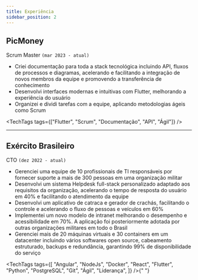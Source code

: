 ```yaml
---
title: Experiência
sidebar_position: 2
---
```



## PicMoney

Scrum Master
`(mar 2023 - atual)`

- Criei documentação para toda a stack tecnológica incluindo API, fluxos de processos e diagramas, acelerando e facilitando a integração de novos membros da equipe e promovendo a transferência de conhecimento
- Desenvolvi interfaces modernas e intuitivas com Flutter, melhorando a experiência do usuário
- Organizei e dividi tarefas com a equipe, aplicando metodologias ágeis como Scrum

<TechTags tags={["Flutter", "Scrum", "Documentação", "API", "Ágil"]} />

---

## Exército Brasileiro

CTO
`(dez 2022 - atual)`

- Gerenciei uma equipe de 10 profissionais de TI responsáveis por fornecer suporte a mais de 300 pessoas em uma organização militar
- Desenvolvi um sistema Helpdesk full-stack personalizado adaptado aos requisitos da organização, acelerando o tempo de resposta do usuário em 40% e facilitando o atendimento da equipe
- Desenvolvi um aplicativo de catraca e gerador de crachás, facilitando o controle e acelerando o fluxo de pessoas e veículos em 60%
- Implementei um novo modelo de intranet melhorando o desempenho e acessibilidade em 70%. A aplicação foi posteriormente adotada por outras organizações militares em todo o Brasil
- Gerenciei mais de 20 máquinas virtuais e 30 containers em um datacenter incluindo vários softwares open source, cabeamento estruturado, backups e redundância, garantindo 99% de disponibilidade do serviço

<TechTags
  tags={[
    "Angular",
    "NodeJs",
    "Docker",
    "React",
    "Flutter",
    "Python",
    "PostgreSQL",
    "Git",
    "Ágil",
    "Liderança",
  ]}
/>{" "}

